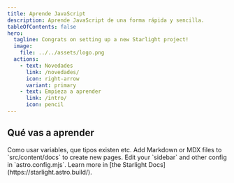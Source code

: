 ```yaml
---
title: Aprende JavaScript
description: Aprende JavaScript de una forma rápida y sencilla.
tableOfContents: false
hero:
  tagline: Congrats on setting up a new Starlight project!
  image:
    file: ../../assets/logo.png
  actions:
    - text: Novedades
      link: /novedades/
      icon: right-arrow
      variant: primary
    - text: Empieza a aprender
      link: /intro/
      icon: pencil
---
```



## Qué vas a aprender

<CardGrid stagger>
	<Card title="Aprende a usar las variables" icon="pencil">
		Como usar variables, que tipos existen etc.
	</Card>
	<Card title="Add new content" icon="add-document">
		Add Markdown or MDX files to `src/content/docs` to create new pages.
	</Card>
	<Card title="Configure your site" icon="setting">
		Edit your `sidebar` and other config in `astro.config.mjs`.
	</Card>
	<Card title="Read the docs" icon="open-book">
		Learn more in [the Starlight Docs](https://starlight.astro.build/).
	</Card>
</CardGrid>
